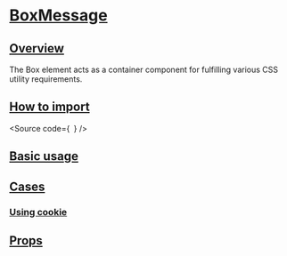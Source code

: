 

<Meta of={Stories} />

# [BoxMessage](#boxmessage)

## [Overview](#overview)

The Box element acts as a container component for fulfilling various CSS utility requirements.

## [How to import](#how-to-import)

<Source
  code={`
`}
/>

## [Basic usage](#basic-usage)

<Canvas of={Stories.Base} />

## [Cases](#cases)

### [Using cookie](#using-cookie)

<Canvas of={CaseStories.Cookie} />

## [Props](#props)

<ArgTypes of={Stories} />
